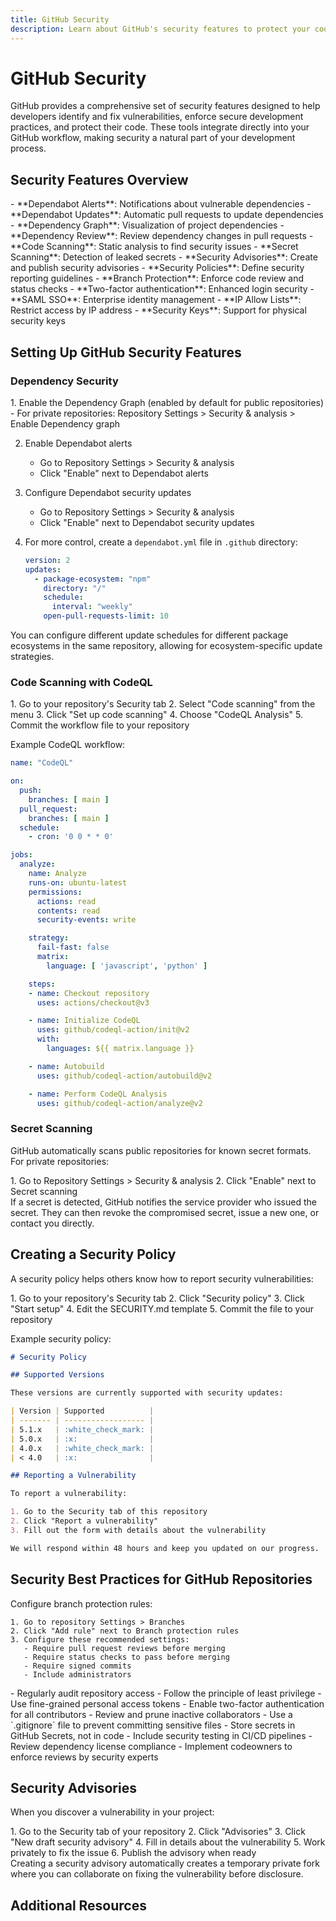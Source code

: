 ```yaml
---
title: GitHub Security
description: Learn about GitHub's security features to protect your code, detect vulnerabilities, and implement secure development practices.
---
```



# GitHub Security

GitHub provides a comprehensive set of security features designed to help developers identify and fix vulnerabilities, enforce secure development practices, and protect their code. These tools integrate directly into your GitHub workflow, making security a natural part of your development process.

## Security Features Overview

<Tabs>
  <TabItem label="Dependency Security">
    - **Dependabot Alerts**: Notifications about vulnerable dependencies
    - **Dependabot Updates**: Automatic pull requests to update dependencies
    - **Dependency Graph**: Visualization of project dependencies
    - **Dependency Review**: Review dependency changes in pull requests
  </TabItem>
  <TabItem label="Code Security">
    - **Code Scanning**: Static analysis to find security issues
    - **Secret Scanning**: Detection of leaked secrets
    - **Security Advisories**: Create and publish security advisories
    - **Security Policies**: Define security reporting guidelines
  </TabItem>
  <TabItem label="Access Control">
    - **Branch Protection**: Enforce code review and status checks
    - **Two-factor authentication**: Enhanced login security
    - **SAML SSO**: Enterprise identity management
    - **IP Allow Lists**: Restrict access by IP address
    - **Security Keys**: Support for physical security keys
  </TabItem>
</Tabs>

## Setting Up GitHub Security Features

### Dependency Security

<Steps>
  1. Enable the Dependency Graph (enabled by default for public repositories)
      - For private repositories: Repository Settings > Security & analysis > Enable Dependency graph
      
  2. Enable Dependabot alerts
      - Go to Repository Settings > Security & analysis
      - Click "Enable" next to Dependabot alerts
      
  3. Configure Dependabot security updates
      - Go to Repository Settings > Security & analysis
      - Click "Enable" next to Dependabot security updates
      
  4. For more control, create a `dependabot.yml` file in `.github` directory:
  
     ```yaml
     version: 2
     updates:
       - package-ecosystem: "npm"
         directory: "/"
         schedule:
           interval: "weekly"
         open-pull-requests-limit: 10
     ```
</Steps>

<Aside type="tip">
  You can configure different update schedules for different package ecosystems in the same repository, allowing for ecosystem-specific update strategies.
</Aside>

### Code Scanning with CodeQL

<Steps>
  1. Go to your repository's Security tab
  2. Select "Code scanning" from the menu
  3. Click "Set up code scanning"
  4. Choose "CodeQL Analysis"
  5. Commit the workflow file to your repository
</Steps>

Example CodeQL workflow:

```yaml
name: "CodeQL"

on:
  push:
    branches: [ main ]
  pull_request:
    branches: [ main ]
  schedule:
    - cron: '0 0 * * 0'

jobs:
  analyze:
    name: Analyze
    runs-on: ubuntu-latest
    permissions:
      actions: read
      contents: read
      security-events: write

    strategy:
      fail-fast: false
      matrix:
        language: [ 'javascript', 'python' ]

    steps:
    - name: Checkout repository
      uses: actions/checkout@v3

    - name: Initialize CodeQL
      uses: github/codeql-action/init@v2
      with:
        languages: ${{ matrix.language }}

    - name: Autobuild
      uses: github/codeql-action/autobuild@v2

    - name: Perform CodeQL Analysis
      uses: github/codeql-action/analyze@v2
```

### Secret Scanning

GitHub automatically scans public repositories for known secret formats. For private repositories:

<Steps>
  1. Go to Repository Settings > Security & analysis
  2. Click "Enable" next to Secret scanning
</Steps>

<Aside type="caution">
  If a secret is detected, GitHub notifies the service provider who issued the secret. They can then revoke the compromised secret, issue a new one, or contact you directly.
</Aside>

## Creating a Security Policy

A security policy helps others know how to report security vulnerabilities:

<Steps>
  1. Go to your repository's Security tab
  2. Click "Security policy"
  3. Click "Start setup"
  4. Edit the SECURITY.md template
  5. Commit the file to your repository
</Steps>

Example security policy:

```markdown
# Security Policy

## Supported Versions

These versions are currently supported with security updates:

| Version | Supported          |
| ------- | ------------------ |
| 5.1.x   | :white_check_mark: |
| 5.0.x   | :x:                |
| 4.0.x   | :white_check_mark: |
| < 4.0   | :x:                |

## Reporting a Vulnerability

To report a vulnerability:

1. Go to the Security tab of this repository
2. Click "Report a vulnerability"
3. Fill out the form with details about the vulnerability

We will respond within 48 hours and keep you updated on our progress.
```

## Security Best Practices for GitHub Repositories

<Tabs>
  <TabItem label="Branch Protection">
    Configure branch protection rules:
    
    1. Go to repository Settings > Branches
    2. Click "Add rule" next to Branch protection rules
    3. Configure these recommended settings:
       - Require pull request reviews before merging
       - Require status checks to pass before merging
       - Require signed commits
       - Include administrators
  </TabItem>
  <TabItem label="Access Control">
    - Regularly audit repository access
    - Follow the principle of least privilege
    - Use fine-grained personal access tokens
    - Enable two-factor authentication for all contributors
    - Review and prune inactive collaborators
  </TabItem>
  <TabItem label="Secure Development">
    - Use a `.gitignore` file to prevent committing sensitive files
    - Store secrets in GitHub Secrets, not in code
    - Include security testing in CI/CD pipelines
    - Review dependency license compliance
    - Implement codeowners to enforce reviews by security experts
  </TabItem>
</Tabs>

## Security Advisories

When you discover a vulnerability in your project:

<Steps>
  1. Go to the Security tab of your repository
  2. Click "Advisories"
  3. Click "New draft security advisory"
  4. Fill in details about the vulnerability
  5. Work privately to fix the issue
  6. Publish the advisory when ready
</Steps>

<Aside type="note">
  Creating a security advisory automatically creates a temporary private fork where you can collaborate on fixing the vulnerability before disclosure.
</Aside>

## Additional Resources

<CardGrid>
  <LinkCard 
    title="GitHub Security Documentation" 
    href="https://docs.github.com/en/code-security"
    description="Official documentation for GitHub's security features" 
  />
  <LinkCard 
    title="GitHub Security Lab" 
    href="https://securitylab.github.com/"
    description="Research and tools from GitHub's security experts" 
  />
  <LinkCard 
    title="OWASP Top Ten" 
    href="https://owasp.org/www-project-top-ten/"
    description="The Open Web Application Security Project's top security risks" 
  />
</CardGrid>
